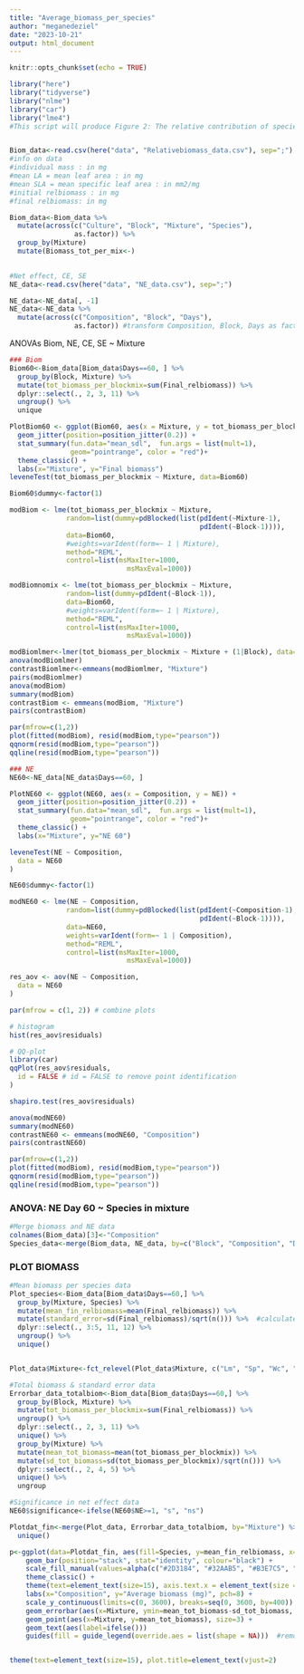 ```yaml
---
title: "Average_biomass_per_species"
author: "meganedeziel"
date: "2023-10-21"
output: html_document
---
```


```r
knitr::opts_chunk$set(echo = TRUE)
```
```r
library("here")
library("tidyverse")
library("nlme")
library("car")
library("lme4")
#This script will produce Figure 2: The relative contribution of species to the average biomass on day 60 of the experiment


Biom_data<-read.csv(here("data", "Relativebiomass_data.csv"), sep=";")
#info on data
#individual mass : in mg
#mean LA = mean leaf area : in mg
#mean SLA = mean specific leaf area : in mm2/mg
#initial relbiomass : in mg
#final relbiomass: in mg

Biom_data<-Biom_data %>%
  mutate(across(c("Culture", "Block", "Mixture", "Species"), 
                as.factor)) %>%
  group_by(Mixture)
  mutate(Biomass_tot_per_mix<-)
  

#Net effect, CE, SE 
NE_data<-read.csv(here("data", "NE_data.csv"), sep=";")

NE_data<-NE_data[, -1]
NE_data<-NE_data %>%
  mutate(across(c("Composition", "Block", "Days"), 
                as.factor)) #transform Composition, Block, Days as factor
```

ANOVAs Biom, NE, CE, SE ~ Mixture
```r
### Biom
Biom60<-Biom_data[Biom_data$Days==60, ] %>%
  group_by(Block, Mixture) %>%
  mutate(tot_biomass_per_blockmix=sum(Final_relbiomass)) %>%
  dplyr::select(., 2, 3, 11) %>%
  ungroup() %>%
  unique

PlotBiom60 <- ggplot(Biom60, aes(x = Mixture, y = tot_biomass_per_blockmix)) + 
  geom_jitter(position=position_jitter(0.2)) + 
  stat_summary(fun.data="mean_sdl",  fun.args = list(mult=1), 
               geom="pointrange", color = "red")+
  theme_classic() +
  labs(x="Mixture", y="Final biomass") 
leveneTest(tot_biomass_per_blockmix ~ Mixture, data=Biom60)

Biom60$dummy<-factor(1)

modBiom <- lme(tot_biomass_per_blockmix ~ Mixture,
              random=list(dummy=pdBlocked(list(pdIdent(~Mixture-1), 
                                               pdIdent(~Block-1)))),
              data=Biom60,
              #weights=varIdent(form=~ 1 | Mixture),
              method="REML", 
              control=list(msMaxIter=1000,
                             msMaxEval=1000))

modBiomnomix <- lme(tot_biomass_per_blockmix ~ Mixture,
              random=list(dummy=pdIdent(~Block-1)),
              data=Biom60,
              #weights=varIdent(form=~ 1 | Mixture),
              method="REML", 
              control=list(msMaxIter=1000,
                             msMaxEval=1000))

modBiomlmer<-lmer(tot_biomass_per_blockmix ~ Mixture + (1|Block), data=Biom60)
anova(modBiomlmer)
contrastBiomlmer<-emmeans(modBiomlmer, "Mixture")
pairs(modBiomlmer)
anova(modBiom)
summary(modBiom)
contrastBiom <- emmeans(modBiom, "Mixture")
pairs(contrastBiom)

par(mfrow=c(1,2))
plot(fitted(modBiom), resid(modBiom,type="pearson"))
qqnorm(resid(modBiom,type="pearson"))
qqline(resid(modBiom,type="pearson"))
```


```r
### NE
NE60<-NE_data[NE_data$Days==60, ] 

PlotNE60 <- ggplot(NE60, aes(x = Composition, y = NE)) + 
  geom_jitter(position=position_jitter(0.2)) + 
  stat_summary(fun.data="mean_sdl",  fun.args = list(mult=1), 
               geom="pointrange", color = "red")+
  theme_classic() +
  labs(x="Mixture", y="NE 60") 

leveneTest(NE ~ Composition,
  data = NE60
)

NE60$dummy<-factor(1)

modNE60 <- lme(NE ~ Composition,
              random=list(dummy=pdBlocked(list(pdIdent(~Composition-1), 
                                               pdIdent(~Block-1)))),
              data=NE60,
              weights=varIdent(form=~ 1 | Composition),
              method="REML", 
              control=list(msMaxIter=1000,
                             msMaxEval=1000))

res_aov <- aov(NE ~ Composition,
  data = NE60
)

par(mfrow = c(1, 2)) # combine plots

# histogram
hist(res_aov$residuals)

# QQ-plot
library(car)
qqPlot(res_aov$residuals,
  id = FALSE # id = FALSE to remove point identification
)

shapiro.test(res_aov$residuals)

anova(modNE60)
summary(modNE60)
contrastNE60 <- emmeans(modNE60, "Composition")
pairs(contrastNE60)

par(mfrow=c(1,2))
plot(fitted(modBiom), resid(modBiom,type="pearson"))
qqnorm(resid(modBiom,type="pearson"))
qqline(resid(modBiom,type="pearson"))
```

### ANOVA: NE Day 60 ~ Species in mixture
```r
#Merge biomass and NE data
colnames(Biom_data)[3]<-"Composition"
Species_data<-merge(Biom_data, NE_data, by=c("Block", "Composition", "Days"))
```

### PLOT BIOMASS
```r
#Mean biomass per species data
Plot_species<-Biom_data[Biom_data$Days==60,] %>%
  group_by(Mixture, Species) %>%
  mutate(mean_fin_relbiomass=mean(Final_relbiomass)) %>%
  mutate(standard_error=sd(Final_relbiomass)/sqrt(n())) %>%  #calculates standard error in biomass of each species composing the mixtures
  dplyr::select(., 3:5, 11, 12) %>%
  ungroup() %>%
  unique() 


Plot_data$Mixture<-fct_relevel(Plot_data$Mixture, c("Lm", "Sp", "Wc", "Lt", "LmSp", "LmWc", "LmLt", "SpWc", "SpLt", "WcLt", "LmSpWc", "LmSpLt", "SpWcLt", "LmWcLt", "LmSpWcLt"))

#Total biomass & standard error data
Errorbar_data_totalbiom<-Biom_data[Biom_data$Days==60,] %>%
  group_by(Block, Mixture) %>%
  mutate(tot_biomass_per_blockmix=sum(Final_relbiomass)) %>%
  ungroup() %>%
  dplyr::select(., 2, 3, 11) %>%
  unique() %>%
  group_by(Mixture) %>%
  mutate(mean_tot_biomass=mean(tot_biomass_per_blockmix)) %>%
  mutate(sd_tot_biomass=sd(tot_biomass_per_blockmix)/sqrt(n())) %>%
  dplyr::select(., 2, 4, 5) %>%
  unique() %>%
  ungroup

#Significance in net effect data
NE60$significance<-ifelse(NE60$NE>=1, "s", "ns")

Plotdat_fin<-merge(Plot_data, Errorbar_data_totalbiom, by="Mixture") %>%
  unique()

p<-ggplot(data=Plotdat_fin, aes(fill=Species, y=mean_fin_relbiomass, x=Mixture)) +
    geom_bar(position="stack", stat="identity", colour="black") +
    scale_fill_manual(values=alpha(c("#2D3184", "#32AAB5", "#B3E7C5", "#F3F1E4"), 0.7)) +
    theme_classic() +
    theme(text=element_text(size=15), axis.text.x = element_text(size = 13, angle = 60, hjust=1), panel.grid.major.y = element_line( size=.1, color="black")) +
    labs(x="Composition", y="Average biomass (mg)", pch=8) + 
    scale_y_continuous(limits=c(0, 3600), breaks=seq(0, 3600, by=400)) +
    geom_errorbar(aes(x=Mixture, ymin=mean_tot_biomass-sd_tot_biomass, ymax=mean_tot_biomass+sd_tot_biomass), width=0.4, colour="black", alpha=0.9, size=1.3) +
    geom_point(aes(x=Mixture, y=mean_tot_biomass), size=3) +
    geom_text(aes(label=ifelse()))
    guides(fill = guide_legend(override.aes = list(shape = NA)))  #removes the points in the legend


theme(text=element_text(size=15), plot.title=element_text(vjust=2)
```



